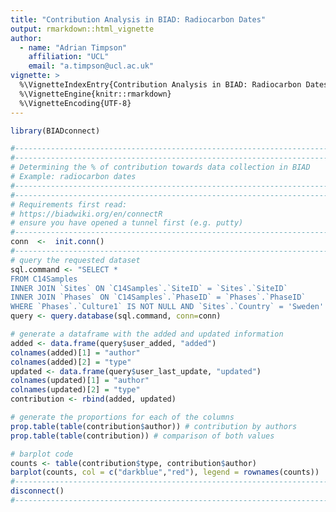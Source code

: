 ```yaml
--- 
title: "Contribution Analysis in BIAD: Radiocarbon Dates"
output: rmarkdown::html_vignette
author: 
  - name: "Adrian Timpson"
    affiliation: "UCL"
    email: "a.timpson@ucl.ac.uk"
vignette: >
  %\VignetteIndexEntry{Contribution Analysis in BIAD: Radiocarbon Dates}
  %\VignetteEngine{knitr::rmarkdown}
  %\VignetteEncoding{UTF-8}
---
```



```r
library(BIADconnect)

#--------------------------------------------------------------------------------------
#--------------------------------------------------------------------------------------
# Determining the % of contribution towards data collection in BIAD
# Example: radiocarbon dates
#--------------------------------------------------------------------------------------
#--------------------------------------------------------------------------------------
# Requirements first read:
# https://biadwiki.org/en/connectR
# ensure you have opened a tunnel first (e.g. putty)
#--------------------------------------------------------------------------------------
conn  <-  init.conn()
#--------------------------------------------------------------------------------------
# query the requested dataset
sql.command <- "SELECT *
FROM C14Samples
INNER JOIN `Sites` ON `C14Samples`.`SiteID` = `Sites`.`SiteID`
INNER JOIN `Phases` ON `C14Samples`.`PhaseID` = `Phases`.`PhaseID`
WHERE `Phases`.`Culture1` IS NOT NULL AND `Sites`.`Country` = 'Sweden' OR `Phases`.`Culture1` IS NOT NULL AND `Sites`.`Country` = 'Denmark'"
query <- query.database(sql.command, conn=conn)

# generate a dataframe with the added and updated information
added <- data.frame(query$user_added, "added")
colnames(added)[1] = "author"
colnames(added)[2] = "type"
updated <- data.frame(query$user_last_update, "updated")
colnames(updated)[1] = "author"
colnames(updated)[2] = "type"
contribution <- rbind(added, updated)

# generate the proportions for each of the columns
prop.table(table(contribution$author)) # contribution by authors
prop.table(table(contribution)) # comparison of both values

# barplot code
counts <- table(contribution$type, contribution$author)
barplot(counts, col = c("darkblue","red"), legend = rownames(counts))
#--------------------------------------------------------------------------------------
disconnect()
#--------------------------------------------------------------------------------------
```
